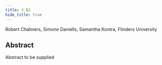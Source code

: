 ```yaml
---
title: 3.B2
hide_title: true
---
```


<AbstractHeader sKey='id3_B2'>
Robert Chalmers, Simone Daniells, Samantha Kontra, Flinders University
</AbstractHeader>

## Abstract
Abstract to be supplied